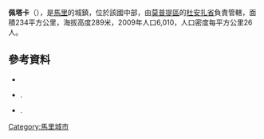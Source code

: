 '''佩塔卡'''（{{lang-fr|Pétaka}}），是[[馬里|馬里]]的城鎮，位於該國中部，由[[莫普提區|莫普提區]]的[[杜安扎省|杜安扎省]]負責管轄，面積234平方公里，海拔高度289米，2009年人口6,010，人口密度每平方公里26人。

==參考資料==
*{{citation
 |url         = http://instat.gov.ml/documentation/mopti.pdf
 |publisher   = République de Mali: Institut National de la Statistique
 |title       = Resultats Provisoires RGPH 2009 (Région de Mopti)
 |language    = fr
 |deadurl     = yes
 |archiveurl  = https://www.webcitation.org/6AnaIKCNv?url=http://instat.gov.ml/documentation/mopti.pdf
 |archivedate = 2012-09-19
 |accessdate  = 2015-07-25
}}
*{{citation | title=Plan de Sécurité Alimentaire Commune Rurale de Petaka 2006-2010 | publisher=Commissariat à la Sécurité Alimentaire, République du Mali, USAID-Mali | year=2006 | url=http://www.aec.msu.edu/fs2/mali_fd_strtgy/plans/mopti/douentza/psa_petaka.pdf | language=fr | deadurl=yes | archiveurl=https://web.archive.org/web/20120908121528/http://www.aec.msu.edu/fs2/mali_fd_strtgy/plans/mopti/douentza/psa_petaka.pdf | archivedate=2012-09-08 | accessdate=2015-07-25 }}.
*{{citation | title= Situation des points d'eau modernes au Mali en 2003: Petaka | url= http://www.bndr-mali.org/bnn-mali/index.php?option=com_docman&task=doc_download&gid=637&Itemid=53 | publisher= Ministère des Mines, de l'Energie et de l'Eau, République du Mali | year= 2003 | language= fr }}{{dead link|date=2018年5月 |bot=InternetArchiveBot |fix-attempted=yes }}.

{{Coord|15|1|30|N|2|50|56|W|display=title}}

{{莫普提區}}

[[Category:馬里城市|Category:馬里城市]]


{{Mali-geo-stub}}